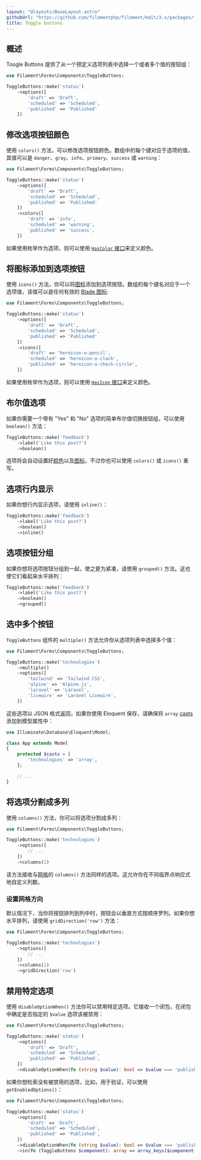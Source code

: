 ```yaml
---
layout: "@layouts/BaseLayout.astro"
githubUrl: "https://github.com/filamentphp/filament/edit/3.x/packages/forms/docs/03-fields/18-toggle-buttons.md"
title: Toggle buttons
---
```


## 概述

Toogle Buttons 提供了从一个预定义选项列表中选择一个或者多个值的按钮组：

```php
use Filament\Forms\Components\ToggleButtons;

ToggleButtons::make('status')
    ->options([
        'draft' => 'Draft',
        'scheduled' => 'Scheduled',
        'published' => 'Published'
    ])
```

<AutoScreenshot name="forms/fields/toggle-buttons/simple" alt="Toggle buttons" version="3.x" />

## 修改选项按钮颜色

使用 `colors()` 方法，可以修改选项按钮颜色。数组中的每个键对应于选项的值，其值可以是 `danger`、`gray`、`info`、`primary`、`success` 或 `warning`：

```php
use Filament\Forms\Components\ToggleButtons;

ToggleButtons::make('status')
    ->options([
        'draft' => 'Draft',
        'scheduled' => 'Scheduled',
        'published' => 'Published'
    ])
    ->colors([
        'draft' => 'info',
        'scheduled' => 'warning',
        'published' => 'success',
    ])
```

如果使用枚举作为选项，则可以使用 [`HasColor` 接口](../../support/enums#枚举颜色)来定义颜色。

<AutoScreenshot name="forms/fields/toggle-buttons/colors" alt="Toggle buttons with different colors" version="3.x" />

## 将图标添加到选项按钮

使用 `icons()` 方法，你可以将[图标](https://blade-ui-kit.com/blade-icons?set=1#search)添加到选项按钮。数组的每个键名对应于一个选项值，该值可以是任何有效的 [Blade 图标](https://blade-ui-kit.com/blade-icons?set=1#search):

```php
use Filament\Forms\Components\ToggleButtons;

ToggleButtons::make('status')
    ->options([
        'draft' => 'Draft',
        'scheduled' => 'Scheduled',
        'published' => 'Published'
    ])
    ->icons([
        'draft' => 'heroicon-o-pencil',
        'scheduled' => 'heroicon-o-clock',
        'published' => 'heroicon-o-check-circle',
    ])
```

如果使用枚举作为选项，则可以使用 [`HasIcon` 接口](../../support/enums#枚举图标)来定义颜色。

<AutoScreenshot name="forms/fields/toggle-buttons/icons" alt="Toggle buttons with icons" version="3.x" />

## 布尔值选项

如果你需要一个带有 "Yes" 和 "No" 选项的简单布尔值切换按钮组，可以使用 `boolean()` 方法：

```php
ToggleButtons::make('feedback')
    ->label('Like this post?')
    ->boolean()
```

选项将会自动设置好[颜色](#修改选项按钮的颜色)以及[图标](#将图标添加到选项按钮)，不过你也可以使用 `colors()` 或 `icons()` 重写。

<AutoScreenshot name="forms/fields/toggle-buttons/boolean" alt="Boolean toggle buttons" version="3.x" />

## 选项行内显示

如果你想行内显示选项，请使用 `inline()`：

```php
ToggleButtons::make('feedback')
    ->label('Like this post?')
    ->boolean()
    ->inline()
```

<AutoScreenshot name="forms/fields/toggle-buttons/inline" alt="Inline toggle buttons" version="3.x" />

## 选项按钮分组

如果你想将选项按钮分组到一起，使之更为紧凑，请使用 `grouped()` 方法。这也使它们看起来水平排列：

```php
ToggleButtons::make('feedback')
    ->label('Like this post?')
    ->boolean()
    ->grouped()
```

<AutoScreenshot name="forms/fields/toggle-buttons/grouped" alt="Grouped toggle buttons" version="3.x" />

## 选中多个按钮

`ToggleButtons` 组件的 `multiple()` 方法允许你从选项列表中选择多个值：

```php
use Filament\Forms\Components\ToggleButtons;

ToggleButtons::make('technologies')
    ->multiple()
    ->options([
        'tailwind' => 'Tailwind CSS',
        'alpine' => 'Alpine.js',
        'laravel' => 'Laravel',
        'livewire' => 'Laravel Livewire',
    ])
```

<AutoScreenshot name="forms/fields/toggle-buttons/multiple" alt="Multiple toggle buttons selected" version="3.x" />

这些选项以 JSON 格式返回，如果你使用 Eloquent 保存，请确保将 `array` [casts](https://laravel.com/docs/eloquent-mutators#array-and-json-casting) 添加到模型属性中：

```php
use Illuminate\Database\Eloquent\Model;

class App extends Model
{
    protected $casts = [
        'technologies' => 'array',
    ];

    // ...
}
```

## 将选项分割成多列

使用 `columns()` 方法，你可以将选项分割成多列：

```php
use Filament\Forms\Components\ToggleButtons;

ToggleButtons::make('technologies')
    ->options([
        // ...
    ])
    ->columns(2)
```

<AutoScreenshot name="forms/fields/toggle-buttons/columns" alt="Toggle buttons with 2 columns" version="3.x" />

该方法接收与[网格](layout/grid)的 `columns()` 方法同样的选项。这允许你在不同临界点响应式地自定义列数。

### 设置网格方向

默认情况下，当你将按钮排列到列中时，按钮会以垂直方式按顺序罗列。如果你想水平排列，请使用 `gridDirection('row')` 方法：

```php
use Filament\Forms\Components\ToggleButtons;

ToggleButtons::make('technologies')
    ->options([
        // ...
    ])
    ->columns(2)
    ->gridDirection('row')
```

<AutoScreenshot name="forms/fields/toggle-buttons/rows" alt="Toggle buttons with 2 rows" version="3.x" />

## 禁用特定选项

使用 `disableOptionWhen()` 方法你可以禁用特定选项。它接收一个闭包，在闭包中确定是否指定的 `$value` 选项该被禁用：

```php
use Filament\Forms\Components\ToggleButtons;

ToggleButtons::make('status')
    ->options([
        'draft' => 'Draft',
        'scheduled' => 'Scheduled',
        'published' => 'Published',
    ])
    ->disableOptionWhen(fn (string $value): bool => $value === 'published')
```

<AutoScreenshot name="forms/fields/toggle-buttons/disabled-option" alt="Toggle buttons with disabled option" version="3.x" />

如果你想检索没有被禁用的选项，比如，用于验证，可以使用 `getEnabledOptions()`：

```php
use Filament\Forms\Components\ToggleButtons;

ToggleButtons::make('status')
    ->options([
        'draft' => 'Draft',
        'scheduled' => 'Scheduled',
        'published' => 'Published',
    ])
    ->disableOptionWhen(fn (string $value): bool => $value === 'published')
    ->in(fn (ToggleButtons $component): array => array_keys($component->getEnabledOptions()))
```
